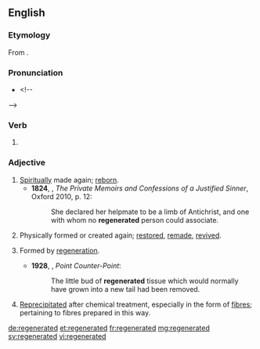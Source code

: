 ==English==
===Etymology===
From {{suffix|regenerate|ed|lang=en}}.

===Pronunciation===
* {{IPA|/ɹiːˈdʒɛnəɹeɪtɪd/|lang=en}}<!--

-->

===Verb===
{{head|en|verb form}}

# {{en-past of|regenerate}}

===Adjective===
{{en-adj}}

# [[spiritually|Spiritually]] made again; [[reborn]].
#*'''1824''', {{w|James Hogg}}, ''The Private Memoirs and Confessions of a Justified Sinner'', Oxford 2010, p. 12:
#*:She declared her helpmate to be a limb of Antichrist, and one with whom no '''regenerated''' person could associate.
# Physically formed or created again; [[restored]], [[remade]], [[revived]].
# {{lb|en|biology|medicine}} Formed by [[regeneration]].
#*'''1928''', {{w|Aldous Huxley}}, ''Point Counter-Point'':
#*:The little bud of '''regenerated''' tissue which would normally have grown into a new tail had been removed.
# {{lb|en|chemistry|textiles}} [[reprecipitated|Reprecipitated]] after chemical treatment, especially in the form of [[fibre]]s; pertaining to fibres prepared in this way.

[[de:regenerated]]
[[et:regenerated]]
[[fr:regenerated]]
[[mg:regenerated]]
[[sv:regenerated]]
[[vi:regenerated]]